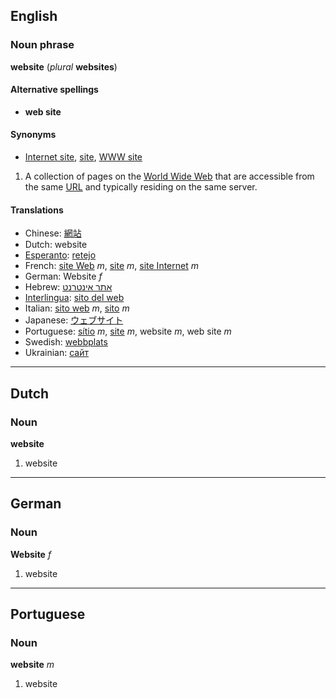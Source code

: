 == English ==
=== Noun phrase ===
'''website''' (''plural'' '''websites''')

====Alternative spellings====
*'''web site'''

====Synonyms====
*[[Internet site]], [[site]], [[WWW site]]

#A collection of pages on the [[World Wide Web]] that are accessible from the same [[URL]] and typically residing on the same server.

====Translations====
*Chinese: [[網站]]
*Dutch: website
*[[Esperanto]]: [[retejo]]
*French: [[site Web]] ''m'', [[site#French|site]] ''m'', [[site Internet]] ''m''
*German: Website ''f''
*Hebrew: [[אתר אינטרנט]]
*[[Interlingua]]: [[sito del web]]
*Italian: [[sito web]] ''m'', [[sito]] ''m''
*Japanese: [[ウェブサイト]]
*Portuguese: [[sítio]] ''m'', [[site#Portuguese|site]] ''m'', website ''m'', web site ''m''
*Swedish: [[webbplats]]
*Ukrainian: [[сайт]]

----
==Dutch==
===Noun===
'''website'''

#website

----
==German==
===Noun===
'''Website''' ''f''

#website

----
==Portuguese==
===Noun===
'''website''' ''m''

#website